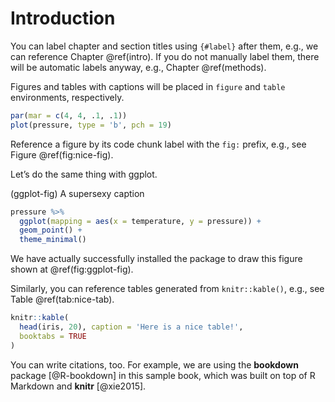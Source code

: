 # Introduction {#intro}

You can label chapter and section titles using `{#label}` after them, e.g., we can reference Chapter \@ref(intro). If you do not manually label them, there will be automatic labels anyway, e.g., Chapter \@ref(methods).

Figures and tables with captions will be placed in `figure` and `table` environments, respectively.

```r
par(mar = c(4, 4, .1, .1))
plot(pressure, type = 'b', pch = 19)
```

Reference a figure by its code chunk label with the `fig:` prefix, e.g., see Figure \@ref(fig:nice-fig). 

Let's do the same thing with ggplot.

(ggplot-fig) A supersexy caption

```r
pressure %>%
  ggplot(mapping = aes(x = temperature, y = pressure)) +
  geom_point() +
  theme_minimal()
```

We have actually successfully installed the package to draw this figure shown at \@ref(fig:ggplot-fig).

Similarly, you can reference tables generated from `knitr::kable()`, e.g., see Table \@ref(tab:nice-tab).



```r
knitr::kable(
  head(iris, 20), caption = 'Here is a nice table!',
  booktabs = TRUE
)
```

You can write citations, too. For example, we are using the **bookdown** package [@R-bookdown] in this sample book, which was built on top of R Markdown and **knitr** [@xie2015].
